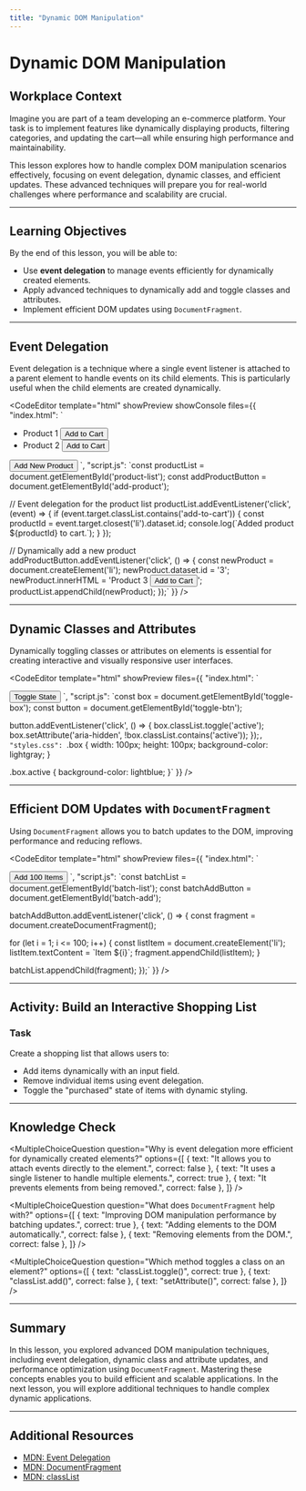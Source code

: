 ```yaml
---
title: "Dynamic DOM Manipulation"
---
```



# Dynamic DOM Manipulation

## Workplace Context

Imagine you are part of a team developing an e-commerce platform. Your task is to implement features like dynamically displaying products, filtering categories, and updating the cart—all while ensuring high performance and maintainability. 

This lesson explores how to handle complex DOM manipulation scenarios effectively, focusing on event delegation, dynamic classes, and efficient updates. These advanced techniques will prepare you for real-world challenges where performance and scalability are crucial.

---

## Learning Objectives

By the end of this lesson, you will be able to:
- Use **event delegation** to manage events efficiently for dynamically created elements.
- Apply advanced techniques to dynamically add and toggle classes and attributes.
- Implement efficient DOM updates using `DocumentFragment`.

---

## Event Delegation

Event delegation is a technique where a single event listener is attached to a parent element to handle events on its child elements. This is particularly useful when the child elements are created dynamically.

<CodeEditor template="html" showPreview showConsole files={{
  "index.html": `<!DOCTYPE html>
<html lang="en">
<head>
  <meta charset="UTF-8">
  <meta name="viewport" content="width=device-width, initial-scale=1.0">
  <title>Event Delegation Example</title>
</head>
<body>
  <ul id="product-list">
    <li data-id="1">Product 1 <button class="add-to-cart">Add to Cart</button></li>
    <li data-id="2">Product 2 <button class="add-to-cart">Add to Cart</button></li>
  </ul>
  <button id="add-product">Add New Product</button>

  <script src="./script.js"></script>
</body>
</html>`,
  "script.js": `const productList = document.getElementById('product-list');
const addProductButton = document.getElementById('add-product');

// Event delegation for the product list
productList.addEventListener('click', (event) => {
  if (event.target.classList.contains('add-to-cart')) {
    const productId = event.target.closest('li').dataset.id;
    console.log(\`Added product \${productId} to cart.\`);
  }
});

// Dynamically add a new product
addProductButton.addEventListener('click', () => {
  const newProduct = document.createElement('li');
  newProduct.dataset.id = '3';
  newProduct.innerHTML = 'Product 3 <button class="add-to-cart">Add to Cart</button>';
  productList.appendChild(newProduct);
});`
}} />

---

## Dynamic Classes and Attributes

Dynamically toggling classes or attributes on elements is essential for creating interactive and visually responsive user interfaces.

<CodeEditor template="html" showPreview files={{
  "index.html": `<!DOCTYPE html>
<html lang="en">
<head>
  <meta charset="UTF-8">
  <meta name="viewport" content="width=device-width, initial-scale=1.0">
  <title>Dynamic Classes and Attributes</title>
  <link rel="stylesheet" href="./styles.css">
</head>
<body>
  <div id="toggle-box" class="box"></div>
  <button id="toggle-btn">Toggle State</button>

  <script src="./script.js"></script>
</body>
</html>`,
  "script.js": `const box = document.getElementById('toggle-box');
const button = document.getElementById('toggle-btn');

button.addEventListener('click', () => {
  box.classList.toggle('active');
  box.setAttribute('aria-hidden', !box.classList.contains('active'));
});`,
  "styles.css": `.box {
    width: 100px;
    height: 100px;
    background-color: lightgray;
}

.box.active {
    background-color: lightblue;
}`
}} />

---

## Efficient DOM Updates with `DocumentFragment`

Using `DocumentFragment` allows you to batch updates to the DOM, improving performance and reducing reflows.

<CodeEditor template="html" showPreview files={{
  "index.html": `<!DOCTYPE html>
<html lang="en">
<head>
  <meta charset="UTF-8">
  <meta name="viewport" content="width=device-width, initial-scale=1.0">
  <title>Efficient DOM Updates</title>
</head>
<body>
  <ul id="batch-list"></ul>
  <button id="batch-add">Add 100 Items</button>

  <script src="./script.js"></script>
</body>
</html>`,
  "script.js": `const batchList = document.getElementById('batch-list');
const batchAddButton = document.getElementById('batch-add');

batchAddButton.addEventListener('click', () => {
  const fragment = document.createDocumentFragment();

  for (let i = 1; i <= 100; i++) {
    const listItem = document.createElement('li');
    listItem.textContent = \`Item \${i}\`;
    fragment.appendChild(listItem);
  }

  batchList.appendChild(fragment);
});`
}} />

---

## Activity: Build an Interactive Shopping List

### Task
Create a shopping list that allows users to:
- Add items dynamically with an input field.
- Remove individual items using event delegation.
- Toggle the "purchased" state of items with dynamic styling.

---

## Knowledge Check

<MultipleChoiceQuestion
  question="Why is event delegation more efficient for dynamically created elements?"
  options={[
    { text: "It allows you to attach events directly to the element.", correct: false },
    { text: "It uses a single listener to handle multiple elements.", correct: true },
    { text: "It prevents elements from being removed.", correct: false },
  ]}
/>

<MultipleChoiceQuestion
  question="What does `DocumentFragment` help with?"
  options={[
    { text: "Improving DOM manipulation performance by batching updates.", correct: true },
    { text: "Adding elements to the DOM automatically.", correct: false },
    { text: "Removing elements from the DOM.", correct: false },
  ]}
/>

<MultipleChoiceQuestion
  question="Which method toggles a class on an element?"
  options={[
    { text: "classList.toggle()", correct: true },
    { text: "classList.add()", correct: false },
    { text: "setAttribute()", correct: false },
  ]}
/>

---

## Summary

In this lesson, you explored advanced DOM manipulation techniques, including event delegation, dynamic class and attribute updates, and performance optimization using `DocumentFragment`. Mastering these concepts enables you to build efficient and scalable applications. In the next lesson, you will explore additional techniques to handle complex dynamic applications.

---

## Additional Resources
- [MDN: Event Delegation](https://developer.mozilla.org/en-US/docs/Learn/JavaScript/Building_blocks/Events#event_delegation)
- [MDN: DocumentFragment](https://developer.mozilla.org/en-US/docs/Web/API/DocumentFragment)
- [MDN: classList](https://developer.mozilla.org/en-US/docs/Web/API/Element/classList)